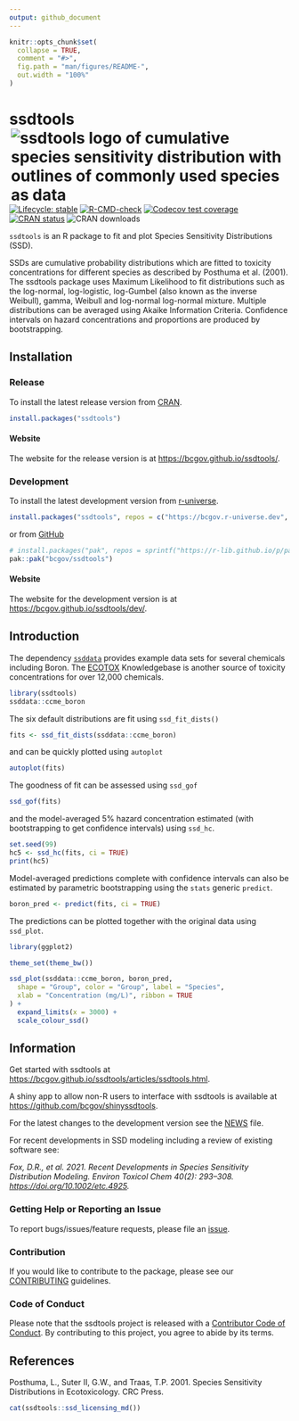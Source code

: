 ```yaml
---
output: github_document
---
```


<!-- README.md is generated from README.Rmd. Please edit that file -->

```r
knitr::opts_chunk$set(
  collapse = TRUE,
  comment = "#>",
  fig.path = "man/figures/README-",
  out.width = "100%"
)
```

# ssdtools <img src="man/figures/logo.png" align="right" alt="ssdtools logo of cumulative species sensitivity distribution with outlines of commonly used species as data" />

<!-- badges: start -->
[![Lifecycle: stable](https://img.shields.io/badge/lifecycle-stable-brightgreen.svg)](https://lifecycle.r-lib.org/articles/stages.html#stable)
[![R-CMD-check](https://github.com/bcgov/ssdtools/actions/workflows/R-CMD-check.yaml/badge.svg)](https://github.com/bcgov/ssdtools/actions/workflows/R-CMD-check.yaml)
[![Codecov test coverage](https://codecov.io/gh/bcgov/ssdtools/graph/badge.svg)](https://app.codecov.io/gh/bcgov/ssdtools)
[![CRAN status](https://www.r-pkg.org/badges/version/ssdtools)](https://cran.r-project.org/package=ssdtools)
![CRAN downloads](https://cranlogs.r-pkg.org/badges/ssdtools)
<!-- badges: end -->

`ssdtools` is an R package to fit and plot Species Sensitivity Distributions (SSD). 

SSDs are cumulative probability distributions which are fitted to toxicity concentrations for different species as described by Posthuma et al. (2001).
The ssdtools package uses Maximum Likelihood to fit distributions such as the log-normal, log-logistic, log-Gumbel (also known as the inverse Weibull), gamma, Weibull and log-normal log-normal mixture.
Multiple distributions can be averaged using Akaike Information Criteria.
Confidence intervals on hazard concentrations and proportions are produced by bootstrapping.

## Installation

### Release

To install the latest release version from [CRAN](https://CRAN.R-project.org/package=ssdtools).
```r
install.packages("ssdtools")
```

#### Website

The website for the release version is at <https://bcgov.github.io/ssdtools/>.

### Development

To install the latest development version from [r-universe](https://bcgov.r-universe.dev/ssdtools).
```r
install.packages("ssdtools", repos = c("https://bcgov.r-universe.dev", "https://cloud.r-project.org"))
```

or from [GitHub](https://github.com/bcgov/ssdtools)
```r
# install.packages("pak", repos = sprintf("https://r-lib.github.io/p/pak/stable/%s/%s/%s", .Platform$pkgType, R.Version()$os, R.Version()$arch))
pak::pak("bcgov/ssdtools")
```

#### Website

The website for the development version is at <https://bcgov.github.io/ssdtools/dev/>.

## Introduction

The dependency [`ssddata`](https://github.com/open-AIMS/ssddata) provides example data sets for several chemicals including Boron.
The [ECOTOX](https://cfpub.epa.gov/ecotox/) Knowledgebase is another source of toxicity concentrations for over 12,000 chemicals.

```r
library(ssdtools)
ssddata::ccme_boron
```

The six default distributions are fit using `ssd_fit_dists()`

```r
fits <- ssd_fit_dists(ssddata::ccme_boron)
```

and can be quickly plotted using `autoplot`

```r
autoplot(fits)
```

The goodness of fit can be assessed using `ssd_gof`

```r
ssd_gof(fits)
```

and the model-averaged 5% hazard concentration estimated (with bootstrapping to get confidence intervals) using `ssd_hc`.

```r
set.seed(99)
hc5 <- ssd_hc(fits, ci = TRUE)
print(hc5)
```

Model-averaged predictions complete with confidence intervals can also be estimated by parametric bootstrapping using the `stats` generic `predict`.

```r
boron_pred <- predict(fits, ci = TRUE)
```

The predictions can be plotted together with the original data using `ssd_plot`.

```r
library(ggplot2)

theme_set(theme_bw())

ssd_plot(ssddata::ccme_boron, boron_pred,
  shape = "Group", color = "Group", label = "Species",
  xlab = "Concentration (mg/L)", ribbon = TRUE
) +
  expand_limits(x = 3000) +
  scale_colour_ssd()
```

## Information

Get started with ssdtools at <https://bcgov.github.io/ssdtools/articles/ssdtools.html>.

A shiny app to allow non-R users to interface with ssdtools is available at <https://github.com/bcgov/shinyssdtools>.

For the latest changes to the development version see the [NEWS](https://bcgov.github.io/ssdtools/news/) file.

For recent developments in SSD modeling including a review of existing software see:

*Fox, D.R., et al. 2021. Recent Developments in Species Sensitivity Distribution Modeling. Environ Toxicol Chem 40(2): 293–308. <https://doi.org/10.1002/etc.4925>.*

### Getting Help or Reporting an Issue

To report bugs/issues/feature requests, please file an [issue](https://github.com/bcgov/ssdtools/issues/).

### Contribution

If you would like to contribute to the package, please see our 
[CONTRIBUTING](https://github.com/bcgov/ssdtools/blob/master/.github/CONTRIBUTING.md) guidelines.

### Code of Conduct

Please note that the ssdtools project is released with a [Contributor Code of Conduct](https://contributor-covenant.org/version/2/1/CODE_OF_CONDUCT.html). 
By contributing to this project, you agree to abide by its terms.

## References

Posthuma, L., Suter II, G.W., and Traas, T.P. 2001. Species Sensitivity Distributions in Ecotoxicology. CRC Press.

<div id="refs"></div>

```r
cat(ssdtools::ssd_licensing_md())
```
